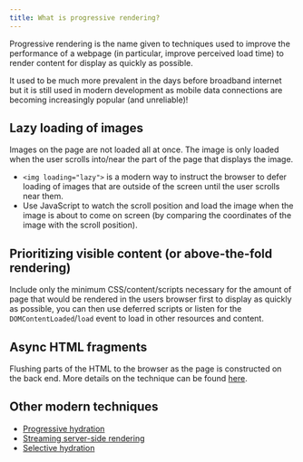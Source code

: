 ```yaml
---
title: What is progressive rendering?
---
```


Progressive rendering is the name given to techniques used to improve the performance of a webpage (in particular, improve perceived load time) to render content for display as quickly as possible.

It used to be much more prevalent in the days before broadband internet but it is still used in modern development as mobile data connections are becoming increasingly popular (and unreliable)!

## Lazy loading of images

Images on the page are not loaded all at once. The image is only loaded when the user scrolls into/near the part of the page that displays the image.

- `<img loading="lazy">` is a modern way to instruct the browser to defer loading of images that are outside of the screen until the user scrolls near them.
- Use JavaScript to watch the scroll position and load the image when the image is about to come on screen (by comparing the coordinates of the image with the scroll position).

## Prioritizing visible content (or above-the-fold rendering)

Include only the minimum CSS/content/scripts necessary for the amount of page that would be rendered in the users browser first to display as quickly as possible, you can then use deferred scripts or listen for the `DOMContentLoaded`/`load` event to load in other resources and content.

## Async HTML fragments

Flushing parts of the HTML to the browser as the page is constructed on the back end. More details on the technique can be found [here](http://www.ebaytechblog.com/2014/12/08/async-fragments-rediscovering-progressive-html-rendering-with-marko/).

## Other modern techniques

- [Progressive hydration](https://www.patterns.dev/posts/progressive-hydration/)
- [Streaming server-side rendering](https://www.patterns.dev/posts/ssr/)
- [Selective hydration](https://www.patterns.dev/posts/react-selective-hydration/)
